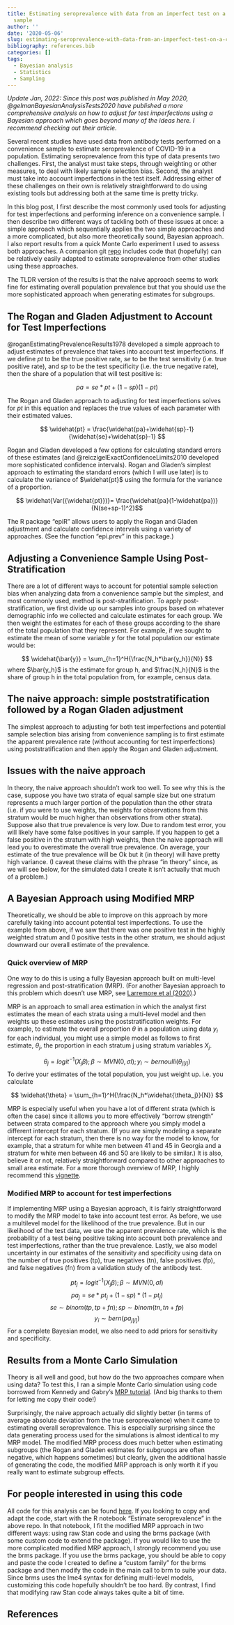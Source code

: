 ---
title: Estimating seroprevalence with data from an imperfect test on a convenience
  sample
author: ''
date: '2020-05-06'
slug: estimating-seroprevalence-with-data-from-an-imperfect-test-on-a-convenience-sample
bibliography: references.bib
categories: []
tags:
  - Bayesian analysis
  - Statistics
  - Sampling
---

*Update Jan, 2022: Since this post was published in May 2020, @gelmanBayesianAnalysisTests2020 have published a more comprehensive analysis on how to adjust for test imperfections using a Bayesian approach which goes beyond many of the ideas here. I recommend checking out their article.*

Several recent studies have used data from antibody tests performed on a convenience sample to estimate seroprevalence of COVID-19 in a population.  Estimating seroprevalence from this type of data presents two challenges. First, the analyst must take steps, through weighting or other measures, to deal with likely sample selection bias.  Second, the analyst must take into account imperfections in the test itself. Addressing either of these challenges on their own is relatively straightforward to do using existing tools but addressing both at the same time is pretty tricky. 

In this blog post, I first describe the most commonly used tools for adjusting for test imperfections and performing inference on a convenience sample. I then describe two different ways of tackling both of these issues at once: a simple approach which sequentially applies the two simple approaches and a more complicated, but also more theoretically sound, Bayesian approach. I also report results from a quick Monte Carlo experiment I used to assess both approaches.  A companion git [repo](https://github.com/dougj892/sero_prevalence2) includes code that (hopefully) can be relatively easily adapted to estimate seroprevalence from other studies using these approaches.

The TLDR version of the results is that the naive approach seems to work fine for estimating overall population prevalence but that you should use the more sophisticated approach when generating estimates for subgroups.


## The Rogan and Gladen Adjustment to Account for Test Imperfections

@roganEstimatingPrevalenceResults1978 developed a simple approach to adjust estimates of prevalence that takes into account test imperfections. If we define $pt$ to be the true positive rate, $se$ to be the test sensitivity (i.e. true positive rate), and $sp$ to be the test specificity (i.e. the true negative rate), then the share of a population that will test positive is:

$$ pa = se*pt+(1-sp)(1-pt) $$ 

The Rogan and Gladen approach to adjusting for test imperfections solves for $pt$ in this equation and replaces the true values of each parameter with their estimated values. 

$$ \widehat{pt} = \frac{\widehat{pa}+\widehat{sp}-1}{\widehat{se}+\widehat{sp}-1} $$

Rogan and Gladen developed a few options for calculating standard errors of these estimates (and @reiczigelExactConfidenceLimits2010 developed more sophisticated confidence intervals). Rogan and Gladen's simplest approach to estimating the standard errors (which I will use later) is to calculate the variance of $\widehat{pt}$ using the formula for the variance of a proportion. 

$$ \widehat{Var({\widehat{pt}})}= \frac{\widehat{pa}(1-\widehat{pa})}{N(se+sp-1)^2}$$

The R package "epiR" allows users to apply the Rogan and Gladen adjustment and calculate confidence intervals using a variety of approaches. (See the function "epi.prev" in this package.)

## Adjusting a Convenience Sample Using Post-Stratification

There are a lot of different ways to account for potential sample selection bias when analyzing data from a convenience sample but the simplest, and most commonly used, method is post-stratification. To apply post-stratification, we first divide up our samples into groups based on whatever demographic info we collected and calculate  estimates for each group. We then weight the estimates for each of these groups according to the share of the total population that they represent. For example, if we sought to estimate the mean of some variable $y$ for the total population our estimate would be:


$$ \widehat{\bar{y}} = \sum_{h=1}^H{\frac{N_h*\bar{y_h}}{N}} $$
where $\bar{y_h}$ is the estimate for group h, and $\frac{N_h}{N}$ is the share of group h in the total population from, for example, census data.


## The naive approach: simple poststratification followed by a Rogan Gladen adjustment

The simplest approach to adjusting for both test imperfections and potential sample selection bias arising from convenience sampling is to first estimate the apparent prevalence rate (without accounting for test imperfections) using poststratification and then apply the Rogan and Gladen adjustment. 


## Issues with the naive approach

In theory, the naive approach shouldn't work too well.  To see why this is the case, suppose you have two strata of equal sample size but one stratum represents a much larger portion of the population than the other strata (i.e. if you were to use weights, the weights for observations from this stratum would be much higher than observations from other strata). Suppose also that true prevalence is very low. Due to random test error, you will likely have some false positives in your sample. If you happen to get a false positive in the stratum with high weights, then the naive approach will lead you to overestimate the overall true prevalence. On average, your estimate of the true prevalence will be Ok but it (in theory) will have pretty high variance. (I caveat these claims with the phrase "in theory" since, as we will see below, for the simulated data I create it isn't actually that much of a problem.)


## A Bayesian Approach using Modified MRP

Theoretically, we should be able to improve on this approach by more carefully taking into account potential test imperfections.  To use the example from above, if we saw that there was one positive test in the highly weighted stratum and 0 positive tests in the other stratum, we should adjust downward our overall estimate of the prevalence. 


### Quick overview of MRP
One way to do this is using a fully Bayesian approach built on multi-level regression and post-stratification (MRP). (For another Bayesian approach to this problem which doesn't use MRP, see [Larremore et al (2020)](https://www.medrxiv.org/content/10.1101/2020.04.15.20067066v1).)

MRP is an approach to small area estimation in which the analyst first estimates the mean of each strata using a multi-level model and then weights up these estimates using the poststratification weights. For example, to estimate the overall proportion $\theta$ in a population using data $y_i$ for each individual, you might use a simple model as follows to first estimate, $\theta_j$, the proportion in each stratum j using stratum variables $X_j$.

$$ \theta_j =logit^{-1}(X_j\beta); \beta\sim MVN(0,\sigma I); y_i \sim bernoulli(\theta_{j[i]}) $$
To derive your estimates of the total population, you just weight up. i.e. you calculate

$$ \widehat{\theta} = \sum_{h=1}^H{\frac{N_h*\widehat{\theta_j}}{N}} $$

MRP is especially useful when you have a lot of different strata (which is often the case) since it allows you to more effectively "borrow strength" between strata compared to the approach where you simply model a different intercept for each stratum. (If you are simply modeling a separate intercept for each stratum, then there is no way for the model to know, for example, that a stratum for white men between 41 and 45 in Georgia and a stratum for white men between 46 and 50 are likely to be similar.) It is also, believe it or not, relatively straightforward compared to other approaches to small area estimate.  For a more thorough overview of MRP, I highly recommend this [vignette](https://mc-stan.org/rstanarm/articles/mrp.html).

### Modified MRP to account for test imperfections
If implementing MRP using a Bayesian approach, it is fairly straightforward to modify the MRP model to take into account test error. As before, we use a multilevel model for the likelihood of the true prevalence. But in our likelihood of the test data, we use the apparent prevalence rate, which is the probability of a test being positive taking into account both prevalence and test imperfections, rather than the true prevalence.  Lastly, we also model uncertainty in our estimates of the sensitivity and specificity using data on the number of true positives (tp), true negatives (tn), false positives (fp), and false negatives (fn) from a validation study of the antibody test.

$$ pt_j =logit^{-1}(X_j\beta); \beta\sim MVN(0,\sigma I)$$
$$ pa_j = se*pt_j+(1-sp)*(1-pt_j) $$
$$ se \sim binom(tp, tp+fn); sp \sim binom(tn, tn+fp)$$
$$ y_i \sim bern(pa_{j[i]}) $$
For a complete Bayesian model, we also need to add priors for sensitivity and specificity.

## Results from a Monte Carlo Simulation

Theory is all well and good, but how do the two approaches compare when using data? To test this, I ran a simple Monte Carlo simulation using code borrowed from Kennedy and Gabry's [MRP tutorial](https://cran.r-project.org/web/packages/rstanarm/vignettes/mrp.html).  (And big thanks to them for letting me copy their code!)

Surprisingly, the naive approach actually did slightly better (in terms of average absolute deviation from the true seroprevalence) when it came to estimating overall seroprevalence. This is especially surprising since the data generating process used for the simulations is almost identical to my MRP model. The modified MRP process does much better when estimating subgroups (the Rogan and Gladen estimates for subgruops are often negative, which happens sometimes) but clearly, given the additional hassle of generating the code, the modified MRP approach is only worth it if you really want to estimate subgroup effects.


## For people interested in using this code

All code for this analysis can be found [here](https://github.com/dougj892/sero_prevalence2). 
If you looking to copy and adapt the code, start with the R notebook "Estimate seroprevalence" in the above repo. In that notebook, I fit the modified MRP approach in two different ways: using raw Stan code and using the brms package (with some custom code to extend the package). If you would like to use the more complicated modified MRP approach, I strongly recommend you use the brms package.  If you use the brms package, you should be able to copy and paste the code I created to define a "custom family" for the brms package and then modify the code in the main call to brm to suite your data. Since brms uses the lme4 syntax for defining multi-level models, customizing this code hopefully shouldn't be too hard.  By contrast, I find that modifying raw Stan code always takes quite a bit of time.

## References




